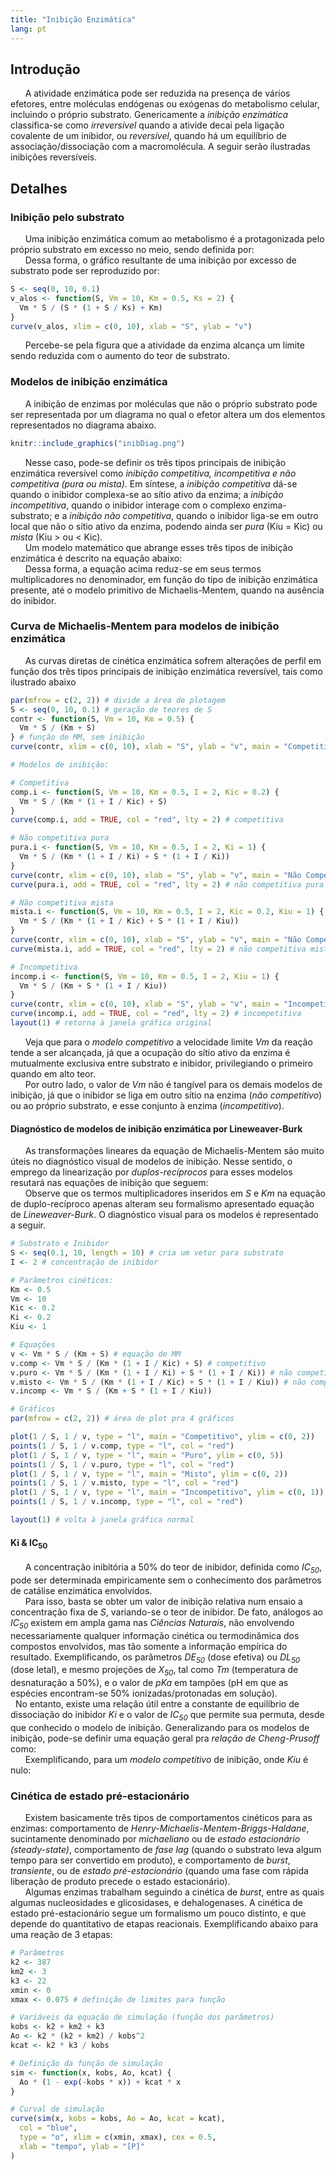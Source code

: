 ```yaml
---
title: "Inibição Enzimática"
lang: pt
---
```



```{=html}
<script async src="https://www.googletagmanager.com/gtag/js?id=G-S1L73VGCG5"></script>
```
```{=html}
<script>
  window.dataLayer = window.dataLayer || [];
  function gtag(){dataLayer.push(arguments);}
  gtag('js', new Date());

  gtag('config', 'G-S1L73VGCG5');
</script>
```



## Introdução

|       A atividade enzimática pode ser reduzida na presença de vários efetores, entre moléculas endógenas ou exógenas do metabolismo celular, incluindo o próprio substrato. Genericamente a *inibição enzimática* classifica-se como *irreversível* quando a ativide decai pela ligação covalente de um inibidor, ou *reversível*, quando há um equilíbrio de associação/dissociação com a macromolécula. A seguir serão ilustradas inibições reversíveis.

## Detalhes

### Inibição pelo substrato

|       Uma inibição enzimática comum ao metabolismo é a protagonizada pelo próprio substrato em excesso no meio, sendo definida por:

```{=tex}
\begin{equation}
v=\frac{Vm*S}{S(1+\frac{S}{Ks})+Km}
\end{equation}
```

|       Dessa forma, o gráfico resultante de uma inibição por excesso de substrato pode ser reproduzido por:

```r
S <- seq(0, 10, 0.1)
v_alos <- function(S, Vm = 10, Km = 0.5, Ks = 2) {
  Vm * S / (S * (1 + S / Ks) + Km)
}
curve(v_alos, xlim = c(0, 10), xlab = "S", ylab = "v")
```

|       Percebe-se pela figura que a atividade da enzima alcança um limite sendo reduzida com o aumento do teor de substrato.

### Modelos de inibição enzimática

|       A inibição de enzimas por moléculas que não o próprio substrato pode ser representada por um diagrama no qual o efetor altera um dos elementos representados no diagrama abaixo.


```r
knitr::include_graphics("inibDiag.png")
```

|       Nesse caso, pode-se definir os três tipos principais de inibição enzimática reversível como *inibição competitiva, incompetitiva e não competitiva (pura ou mista)*. Em síntese, a *inibição competitiva* dá-se quando o inibidor complexa-se ao sítio ativo da enzima; a *inibição incompetitiva*, quando o inibidor interage com o complexo enzima-substrato; e a *inibição não competitiva*, quando o inibidor liga-se em outro local que não o sítio ativo da enzima, podendo ainda ser *pura* (Kiu = Kic) ou *mista* (Kiu > ou < Kic).
|       Um modelo matemático que abrange esses três tipos de inibição enzimática é descrito na equação abaixo:

```{=tex}
\begin{equation}
v=\frac{Vm*S}{Km(1+\frac{I}{Kic})+S(1+\frac{I}{Kiu})}
\end{equation}
```

|       Dessa forma, a equação acima reduz-se em seus termos multiplicadores no denominador, em função do tipo de inibição enzimática presente, até o modelo primitivo de Michaelis-Mentem, quando na ausência do inibidor.
|      

### Curva de Michaelis-Mentem para modelos de inibição enzimática 

|       As curvas diretas de cinética enzimática sofrem alterações de perfil em função dos três tipos principais de inibição enzimática reversível, tais como ilustrado abaixo 

```r
par(mfrow = c(2, 2)) # divide a área de plotagem
S <- seq(0, 10, 0.1) # geração de teores de S
contr <- function(S, Vm = 10, Km = 0.5) {
  Vm * S / (Km + S)
} # função de MM, sem inibição
curve(contr, xlim = c(0, 10), xlab = "S", ylab = "v", main = "Competitiva") # cuva controle; veja que o título tem que ser adicionado para a 1a. de par de curvas, controle e inibição

# Modelos de inibição:

# Competitiva
comp.i <- function(S, Vm = 10, Km = 0.5, I = 2, Kic = 0.2) {
  Vm * S / (Km * (1 + I / Kic) + S)
}
curve(comp.i, add = TRUE, col = "red", lty = 2) # competitiva

# Não competitiva pura
pura.i <- function(S, Vm = 10, Km = 0.5, I = 2, Ki = 1) {
  Vm * S / (Km * (1 + I / Ki) + S * (1 + I / Ki))
}
curve(contr, xlim = c(0, 10), xlab = "S", ylab = "v", main = "Não Compet. Pura")
curve(pura.i, add = TRUE, col = "red", lty = 2) # não competitiva pura (Kiu=Kic=Ki)

# Não competitiva mista
mista.i <- function(S, Vm = 10, Km = 0.5, I = 2, Kic = 0.2, Kiu = 1) {
  Vm * S / (Km * (1 + I / Kic) + S * (1 + I / Kiu))
}
curve(contr, xlim = c(0, 10), xlab = "S", ylab = "v", main = "Não Compet. Mista")
curve(mista.i, add = TRUE, col = "red", lty = 2) # não competitiva mista

# Incompetitiva
incomp.i <- function(S, Vm = 10, Km = 0.5, I = 2, Kiu = 1) {
  Vm * S / (Km + S * (1 + I / Kiu))
}
curve(contr, xlim = c(0, 10), xlab = "S", ylab = "v", main = "Incompetitiva")
curve(incomp.i, add = TRUE, col = "red", lty = 2) # incompetitiva
layout(1) # retorna à janela gráfica original
```

|       Veja que para o *modelo competitivo* a velocidade limite *Vm* da reação tende a ser alcançada, já que a ocupação do sítio ativo da enzima é mutualmente exclusiva entre substrato e inibidor, privilegiando o primeiro quando em alto teor. 

|       Por outro lado, o valor de *Vm* não é tangível para os demais modelos de inibição, já que o inibidor se liga em outro sítio na enzima (*não competitivo*) ou ao próprio substrato, e esse conjunto à enzima (*incompetitivo*).

#### Diagnóstico de modelos de inibição enzimática por Lineweaver-Burk

|       As transformações lineares da equação de Michaelis-Mentem são muito úteis no diagnóstico visual de modelos de inibição. Nesse sentido, o emprego da linearização por *duplos-recíprocos* para esses modelos resutará nas equações de inibição que seguem:

```{=tex}
\begin{equation}
\frac{1}{v}=\frac{1}{Vm}+\frac{Km(1+\frac{I}{Kic})}{Vm}*\frac{1}{S} \quad ;\,  competitivo
\end{equation}
```

```{=tex}
\begin{equation}
\frac{1}{v}=\frac{1}{Vm}+\frac{Km(1+\frac{I}{Ki})}{Vm}*\frac{1}{S(1+\frac{I}{Ki})} \quad ;\,  puro
\end{equation}
```

```{=tex}
\begin{equation}
\frac{1}{v}=\frac{1}{Vm}+\frac{Km(1+\frac{I}{Kic})}{Vm}*\frac{1}{S(1+\frac{I}{Kiu})} \quad ;\,  misto
\end{equation}
```

```{=tex}
\begin{equation}
\frac{1}{v}=\frac{1}{Vm}+\frac{Km}{Vm}*\frac{1}{S(1+\frac{I}{Kiu})} \quad ;\,  incompetitivo
\end{equation}
```

|       Observe que os termos multiplicadores inseridos em *S* e *Km* na equação de duplo-recíproco apenas alteram seu formalismo apresentado equação de *Lineweaver-Burk*. O diagnóstico visual para os modelos é representado a seguir.

```r
# Substrato e Inibidor
S <- seq(0.1, 10, length = 10) # cria um vetor para substrato
I <- 2 # concentração de inibidor

# Parâmetros cinéticos:
Km <- 0.5
Vm <- 10
Kic <- 0.2
Ki <- 0.2
Kiu <- 1

# Equações
v <- Vm * S / (Km + S) # equação de MM
v.comp <- Vm * S / (Km * (1 + I / Kic) + S) # competitivo
v.puro <- Vm * S / (Km * (1 + I / Ki) + S * (1 + I / Ki)) # não competitivo puro
v.misto <- Vm * S / (Km * (1 + I / Kic) + S * (1 + I / Kiu)) # não competitivo misto
v.incomp <- Vm * S / (Km + S * (1 + I / Kiu))

# Gráficos
par(mfrow = c(2, 2)) # área de plot pra 4 gráficos

plot(1 / S, 1 / v, type = "l", main = "Competitivo", ylim = c(0, 2))
points(1 / S, 1 / v.comp, type = "l", col = "red")
plot(1 / S, 1 / v, type = "l", main = "Puro", ylim = c(0, 5))
points(1 / S, 1 / v.puro, type = "l", col = "red")
plot(1 / S, 1 / v, type = "l", main = "Misto", ylim = c(0, 2))
points(1 / S, 1 / v.misto, type = "l", col = "red")
plot(1 / S, 1 / v, type = "l", main = "Incompetitivo", ylim = c(0, 1))
points(1 / S, 1 / v.incomp, type = "l", col = "red")

layout(1) # volta à janela gráfica normal
```


#### Ki & IC$_{50}$

|       A concentração inibitória a 50\% do teor de inibidor, definida como *IC$_{50}$*, pode ser determinada empiricamente sem o conhecimento dos parâmetros de catálise enzimática envolvidos. 

|       Para isso, basta se obter um valor de inibição relativa num ensaio a concentração fixa de *S*, variando-se o teor de inibidor. De fato, análogos ao *IC$_{50}$* existem em ampla gama nas *Ciências Naturais*, não envolvendo necessariamente qualquer informação cinética ou termodinâmica dos compostos envolvidos, mas tão somente a informação empírica do resultado. Exemplificando, os parâmetros *DE$_{50}$* (dose efetiva) ou *DL$_{50}$* (dose letal), e mesmo projeções de *X$_{50}$*, tal como *Tm* (temperatura de desnaturação a 50%), e o valor de *pKa* em tampões (pH em que as espécies encontram-se 50% ionizadas/protonadas em solução).


|   No entanto, existe uma relação útil entre a constante de equilíbrio de dissociação do inibidor *Ki* e o valor de *IC$_{50}$* que permite sua permuta, desde que conhecido o modelo de inibição. Generalizando para os modelos de inibição, pode-se definir uma equação geral pra  *relação de Cheng-Prusoff* como:

```{=tex}
\begin{equation}
IC_{50} = \frac{(1+\frac{S}{Km})}{(\frac{1}{Kic})+(\frac{1}{Km*Kiu})}
\end{equation}
```

|       Exemplificando, para um *modelo competitivo* de inibição, onde *Kiu* é nulo:

```{=tex}
\begin{equation}
IC_{50} = Kic(1+\frac{S}{Km})
\end{equation}
```

### Cinética de estado pré-estacionário

|       Existem basicamente três tipos de comportamentos cinéticos para as enzimas: comportamento de *Henry-Michaelis-Mentem-Briggs-Haldane*, sucintamente denominado por *michaeliano* ou de *estado estacionário (steady-state)*, comportamento de *fase lag* (quando o substrato leva algum tempo para ser convertido em produto), e comportamento de *burst*, *transiente*, ou de *estado pré-estacionário* (quando uma fase com rápida liberação de produto precede o estado estacionário).

|       Algumas enzimas trabalham seguindo a cinética de *burst*, entre as quais algumas nucleosidades e glicosidases, e dehalogenases. A cinética de estado pré-estacionário segue um formalismo um pouco distinto, e que depende do quantitativo de etapas reacionais. Exemplificando abaixo para uma reação de 3 etapas:

```{=tex}
\begin{equation}
E+S \begin{array}{c}
_{k1}\\
 \rightleftharpoons\\
^{km1} \end{array} 
E*S
\begin{array}{c}
_{k2}\\
 \rightleftharpoons\\
^{km2} \end{array} 
E*P 
\begin{array}{c}
_{k3}\\
\rightarrow \\
  ^{}\end{array}
E+P
\end{equation}
```


```r
# Parâmetros
k2 <- 387
km2 <- 3
k3 <- 22
xmin <- 0
xmax <- 0.075 # definição de limites para função

# Variáveis da equação de simulação (função dos parâmetros)
kobs <- k2 + km2 + k3
Ao <- k2 * (k2 + km2) / kobs^2
kcat <- k2 * k3 / kobs

# Definição da função de simulação
sim <- function(x, kobs, Ao, kcat) {
  Ao * (1 - exp(-kobs * x)) + kcat * x
}

# Curval de simulação
curve(sim(x, kobs = kobs, Ao = Ao, kcat = kcat),
  col = "blue",
  type = "o", xlim = c(xmin, xmax), cex = 0.5,
  xlab = "tempo", ylab = "[P]"
)
```


